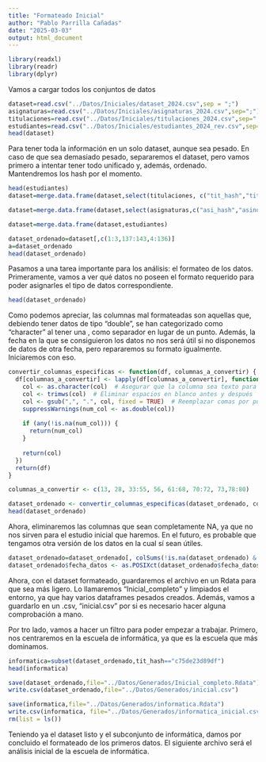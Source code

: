 ```yaml
---
title: "Formateado Inicial"
author: "Pablo Parrilla Cañadas"
date: "2025-03-03"
output: html_document
---
```


```r
library(readxl)
library(readr)
library(dplyr)
```

Vamos a cargar todos los conjuntos de datos

```r
dataset=read.csv("../Datos/Iniciales/dataset_2024.csv",sep = ";")
asignaturas=read.csv("../Datos/Iniciales/asignaturas_2024.csv",sep=";")
titulaciones=read.csv("../Datos/Iniciales/titulaciones_2024.csv",sep=";")
estudiantes=read.csv("../Datos/Iniciales/estudiantes_2024_rev.csv",sep=";")
head(dataset)
```

Para tener toda la información en un solo dataset, aunque sea pesado. En caso de que sea demasiado pesado, separaremos el dataset, pero vamos primero a intentar tener todo unificado y, además, ordenado. Mantendremos los hash por el momento.


```r
head(estudiantes)
dataset=merge.data.frame(dataset,select(titulaciones, c("tit_hash","titnom")))

dataset=merge.data.frame(dataset,select(asignaturas,c("asi_hash","asinom")))

dataset=merge.data.frame(dataset,estudiantes)

dataset_ordenado=dataset[,c(1:3,137:143,4:136)]
a=dataset_ordenado
head(dataset_ordenado)
```



Pasamos a una tarea importante para los análisis: el formateo de los datos. Primeramente, vamos a ver qué datos no poseen el formato requerido para poder asignarles el tipo de datos correspondiente.

```r
head(dataset_ordenado)
```

Como podemos apreciar, las columnas mal formateadas son aquellas que, debiendo tener datos de tipo "double", se han categorizado como "character" al tener una , como separador en lugar de un punto. Además, la fecha en la que se consiguieron los datos no nos será útil si no disponemos de datos de otra fecha, pero repararemos su formato igualmente. Iniciaremos con eso. 

```r
convertir_columnas_especificas <- function(df, columnas_a_convertir) {
  df[columnas_a_convertir] <- lapply(df[columnas_a_convertir], function(col) {
    col <- as.character(col)  # Asegurar que la columna sea texto para reemplazo
    col <- trimws(col)  # Eliminar espacios en blanco antes y después
    col <- gsub(",", ".", col, fixed = TRUE)  # Reemplazar comas por puntos
    suppressWarnings(num_col <- as.double(col))
    
    if (any(!is.na(num_col))) {
      return(num_col)
    }
    
    return(col)
  })
  return(df)
}

columnas_a_convertir <- c(13, 28, 33:55, 56, 61:68, 70:72, 73,78:80)

dataset_ordenado <- convertir_columnas_especificas(dataset_ordenado, columnas_a_convertir)
head(dataset_ordenado)
```

Ahora, eliminaremos las columnas que sean completamente NA, ya que no nos sirven para el estudio inicial que haremos. En el futuro, es probable que tengamos otra versión de los datos en la cual sí sean útiles. 

```r
dataset_ordenado=dataset_ordenado[, colSums(!is.na(dataset_ordenado) & dataset_ordenado != "") > 0, drop = FALSE]
dataset_ordenado$fecha_datos <- as.POSIXct(dataset_ordenado$fecha_datos, format="%Y-%m-%d %H:%M:%S")
```


Ahora, con el dataset formateado, guardaremos el archivo en un Rdata para que sea más ligero. Lo llamaremos "Inicial_completo" y limpiados el entorno, ya que hay varios dataframes pesados creados. Además, vamos a guardarlo en un .csv, "inicial.csv" por si es necesario hacer alguna comprobación a mano. 

Por tro lado, vamos a hacer un filtro para poder empezar a trabajar. Primero, nos centraremos en la escuela de informática, ya que es la escuela que más dominamos.

```r
informatica=subset(dataset_ordenado,tit_hash=="c75de23d89df")
head(informatica)

save(dataset_ordenado,file="../Datos/Generados/Inicial_completo.Rdata")
write.csv(dataset_ordenado,file="../Datos/Generados/inicial.csv")

save(informatica,file="../Datos/Generados/informatica.Rdata")
write.csv(informatica, file="../Datos/Generados/informatica_inicial.csv")
rm(list = ls())
```



Teniendo ya el dataset listo y el subconjunto de informática, damos por concluido el formateado de los primeros datos. El siguiente archivo será el análisis inicial de la escuela de informática. 
